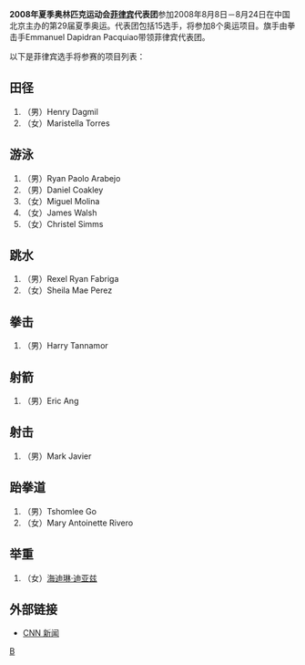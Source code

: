 {{Infobox Country Olympics
|NOC=PHI
|games=2008年夏季
|competitors=15
|sports=8
|flagbearer=Emmanuel Dapidran Pacquiao(拳击手)
}}

'''2008年夏季奥林匹克运动会[[菲律宾|菲律宾]]代表团'''参加2008年8月8日－8月24日在中国北京主办的第29届夏季奥运。代表团包括15选手，将参加8个奥运项目。旗手由拳击手Emmanuel Dapidran Pacquiao带领菲律宾代表团。

以下是菲律宾选手将参赛的项目列表：

== 田径 ==
#（男）Henry Dagmil
#（女）Maristella Torres

== 游泳 ==
#（男）Ryan Paolo Arabejo
#（男）Daniel Coakley
#（女）Miguel Molina
#（女）James Walsh
#（女）Christel Simms

== 跳水 ==
#（男）Rexel Ryan Fabriga
#（女）Sheila Mae Perez

== 拳击 ==
#（男）Harry Tannamor

== 射箭 ==
#（男）Eric Ang

== 射击 ==
#（男）Mark Javier

== 跆拳道 ==
#（男）Tshomlee Go
#（女）Mary Antoinette Rivero

== 举重 ==
#（女）[[海迪琳·迪亚兹|海迪琳·迪亚兹]]

== 外部链接 ==
* [http://sportsillustrated.cnn.com/olympics/2008/athletes/bio/phi.html CNN 新闻]{{Wayback|url=http://sportsillustrated.cnn.com/olympics/2008/athletes/bio/phi.html |date=20100619143853 }}

{{NOCin2008SummerOlympics}}

[[Category:2008年夏季奧林匹克運動會代表團|B]]